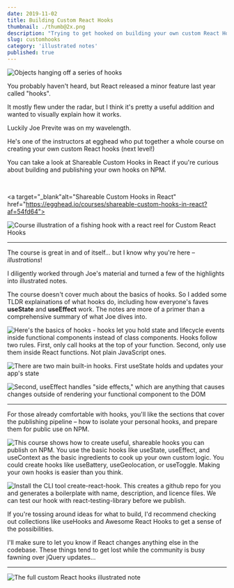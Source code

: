 ```yaml
---
date: 2019-11-02
title: Building Custom React Hooks
thumbnail: ./thumb@2x.png
description: "Trying to get hooked on building your own custom React Hooks?"
slug: customhooks
category: 'illustrated notes'
published: true
---
```



<NotesContainer>

<TwoCol>

<span>

![Objects hanging off a series of hooks](./thumb@2x.png)

</span>

<span>

You probably haven't heard, but <Link to="https://reactjs.org/docs/hooks-intro.html">React</Link> released a minor feature last year called "hooks".

It mostly flew under the radar, but I think it's pretty a useful addition and wanted to visually explain how it works.

</span>

</TwoCol>

Luckily <Link to="https://twitter.com/jsjoeio">Joe Previte</Link> was on my wavelength.

He's one of the instructors at <Link to="https://egghead.io/">egghead</Link> who put together a whole course on creating your own custom React hooks (next level!)



You can take a look at <Link to="https://egghead.io/courses/shareable-custom-hooks-in-react?af=54fd64">Shareable Custom Hooks in React</Link> if you're curious about building and publishing your own hooks on NPM.

<br />

<a target="_blank"alt="Shareable Custom Hooks in React" href="https://egghead.io/courses/shareable-custom-hooks-in-react?af=54fd64">

![Course illustration of a fishing hook with a react reel for Custom React Hooks](./shareable-custom-hooks-in-react.png)

</a>

---

The course is great in and of itself... but I know why you're here – _illustrations_!

I diligently worked through Joe's material and turned a few of the  highlights into illustrated notes.

The course doesn't cover much about the basics of hooks. So I added some TLDR explainations of what hooks do, including how everyone's faves **useState** and **useEffect** work.
The notes are more of a primer than a comprehensive summary of what Joe dives into.

![Here's the basics of hooks - hooks let you hold state and lifecycle events inside functional components instead of class components. Hooks follow two rules. First, only call hooks at the top of your function. Second, only use them inside React functions. Not plain JavaScript ones.](./customhooks-1.png)

![There are two main built-in hooks. First useState holds and updates your app's state](./customhooks-2.png)

![Second, useEffect handles "side effects," which are anything that causes changes outside of rendering your functional component to the DOM](./customhooks-3.png)

---

For those already comfortable with hooks, you'll like the sections that cover the publishing pipeline – how to isolate your personal hooks, and prepare them for public use on NPM.

![This course shows how to create useful, shareable hooks you can publish on NPM. You use the basic hooks like useState, useEffect, and useContext as the basic ingredients to cook up your own custom logic. You could create hooks like useBattery, useGeolocation, or useToggle. Making your own hooks is easier than you think.](./customhooks-4.png)

![Install the CLI tool create-react-hook. This creates a github repo for you and generates a boilerplate with name, description, and licence files. We can test our hook with react-testing-library before we publish.](./customhooks-5.png)

If you're tossing around ideas for what to build, I'd recommend checking out collections like  <Link to="https://usehooks.com/">useHooks</Link> and  <Link to="https://github.com/rehooks/awesome-react-hooks">Awesome React Hooks</Link> to get a sense of the possibilities.

I'll make sure to let you know if React changes anything else in the codebase. These things tend to get lost while the community is busy fawning over jQuery updates...

---

<FullNote coursename="Shareable Custom Hooks in React" courselink="http://bit.ly/3av6FvK">

![The full custom React hooks illustrated note](./customhooks-mini.png)

</FullNote>

</NotesContainer>